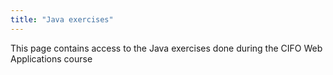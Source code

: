 ```yaml
---
title: "Java exercises"
---
```


This page contains access to the Java exercises done during the CIFO Web Applications course
